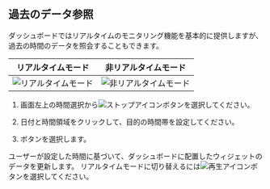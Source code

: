 ## 過去のデータ参照

ダッシュボードではリアルタイムのモニタリング機能を基本的に提供しますが、過去の時間のデータを照会することもできます。

|                    リアルタイムモード                    |                       非リアルタイムモード                      |
| :---------------------------------------------: | :---------------------------------------------------: |
| ![リアルタイムモード](/img/apm-timeslector-realtime.png) | ![非リアルタイムモード](/img/apm-timeslector-none-realtime.png) |

1. 画面左上の時間選択から![ストップアイコン](/img/ico-pause.svg)ボタンを選択してください。

2. 日付と時間領域をクリックして、目的の時間帯を設定してください。

   <ImgLang img='apm-timeselector-setting.png' desc='手動で時刻を設定してください' />

3. <Cmdname sid="apply" className="uitext" />ボタンを選択します。

ユーザーが設定した時間に基づいて、ダッシュボードに配置したウィジェットのデータを更新します。 リアルタイムモードに切り替えるには![再生アイコン](/img/ico-play-time.svg)ボタンを選択してください。
